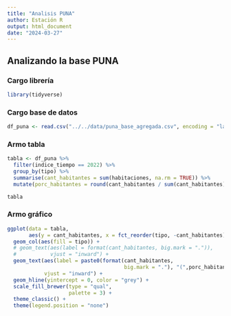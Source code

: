 ```yaml
---
title: "Analisis PUNA"
author: Estación R
output: html_document
date: "2024-03-27"
---
```


## Analizando la base PUNA

### Cargo librería

```r
library(tidyverse)
```

### Cargo base de datos

```r
df_puna <- read.csv("../../data/puna_base_agregada.csv", encoding = "latin1")
```

### Armo tabla

```r
tabla <- df_puna %>%
  filter(indice_tiempo == 2022) %>%
  group_by(tipo) %>%
  summarise(cant_habitantes = sum(habitaciones, na.rm = TRUE)) %>%
  mutate(porc_habitantes = round(cant_habitantes / sum(cant_habitantes) * 100, 1))

tabla
```

### Armo gráfico

```r
ggplot(data = tabla, 
       aes(y = cant_habitantes, x = fct_reorder(tipo, -cant_habitantes))) +
  geom_col(aes(fill = tipo)) +
  # geom_text(aes(label = format(cant_habitantes, big.mark = ".")),
  #           vjust = "inward") +
  geom_text(aes(label = paste0(format(cant_habitantes,
                                      big.mark = "."), "(",porc_habitantes, "%)")),
            vjust = "inward") +
  geom_hline(yintercept = 0, color = "grey") + 
  scale_fill_brewer(type = "qual", 
                    palette = 3) +
  theme_classic() +
  theme(legend.position = "none")

```
